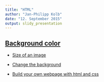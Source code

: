 ```yaml
---
title: "HTML"
author: "Jan-Philipp Kolb"
date: "12. September 2015"
output: slidy_presentation
---
```


## [Background color](http://www.w3schools.com/tags/att_body_bgcolor.asp)



- [Size of an image](https://de.wikihow.com/In-HTML-die-Breite-und-H%C3%B6he-eines-Bilds-festlegen)

- [Change the background](https://praxistipps.chip.de/html-hintergrundfarbe-aendern-so-gehts_44867)

- [Build your own webpage with html and css](https://www.youtube.com/watch?v=qmTNnZCDJY0&ab_channel=BastiKlein)